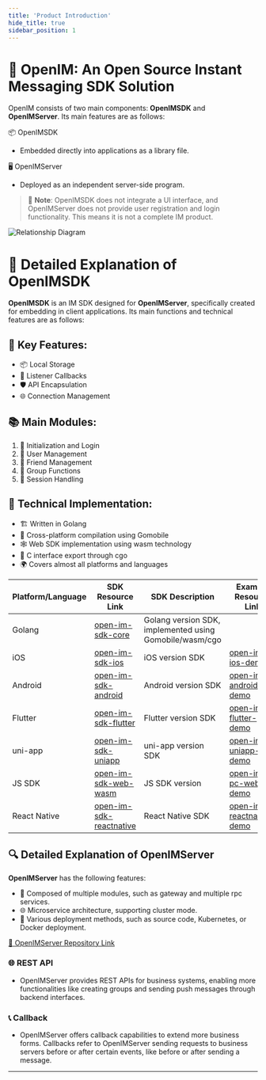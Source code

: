```yaml
---
title: 'Product Introduction'
hide_title: true
sidebar_position: 1
---
```


# 🚀 OpenIM: An Open Source Instant Messaging SDK Solution

OpenIM consists of two main components: **OpenIMSDK** and **OpenIMServer**. Its main features are as follows:

📦 OpenIMSDK
- Embedded directly into applications as a library file.

🖥️ OpenIMServer
- Deployed as an independent server-side program.

> 📢 **Note**: OpenIMSDK does not integrate a UI interface, and OpenIMServer does not provide user registration and login functionality. This means it is not a complete IM product.

![Relationship Diagram](./assets/relation.png)

# 📘 Detailed Explanation of OpenIMSDK

**OpenIMSDK** is an IM SDK designed for **OpenIMServer**, specifically created for embedding in client applications. Its main functions and technical features are as follows:

## 🌟 Key Features:
- 📦 Local Storage
- 🔔 Listener Callbacks
- 🛡️ API Encapsulation
- 🌐 Connection Management

## 📚 Main Modules:
1. 🚀 Initialization and Login
2. 👤 User Management
3. 👫 Friend Management
4. 🤖 Group Functions
5. 💬 Session Handling

## 🔧 Technical Implementation:
- 🏗️ Written in Golang
- 🌉 Cross-platform compilation using Gomobile
- 🕸️ Web SDK implementation using wasm technology
- 🌌 C interface export through cgo
- 🌍 Covers almost all platforms and languages

| Platform/Language | SDK Resource Link | SDK Description | Example Resource Link | Description |
| ----------------- | ----------------- | --------------- | --------------------- | ----------- |
| Golang | [open-im-sdk-core](https://github.com/openimsdk/open-im-sdk-core) | Golang version SDK, implemented using Gomobile/wasm/cgo | | |
| iOS | [open-im-sdk-ios](https://github.com/openimsdk/open-im-sdk-ios) | iOS version SDK | [open-im-ios-demo](https://github.com/openimsdk/open-im-ios-demo) | iOS example |
| Android | [open-im-sdk-android](https://github.com/openimsdk/open-im-sdk-android) | Android version SDK | [open-im-android-demo](https://github.com/openimsdk/open-im-android-demo) | Android example |
| Flutter | [open-im-sdk-flutter](https://github.com/openimsdk/open-im-sdk-flutter) | Flutter version SDK | [open-im-flutter-demo](https://github.com/openimsdk/open-im-flutter-demo) | Flutter example |
| uni-app | [open-im-sdk-uniapp](https://github.com/openimsdk/open-im-sdk-uniapp) | uni-app version SDK | [open-im-uniapp-demo](https://github.com/openimsdk/open-im-uniapp-demo) | uni-app example |
| JS SDK | [open-im-sdk-web-wasm](https://github.com/openimsdk/open-im-sdk-web-wasm) | JS SDK version | [open-im-pc-web-demo](https://github.com/openimsdk/open-im-pc-web-demo) | PC web example |
| React Native | [open-im-sdk-reactnative](https://github.com/openimsdk/open-im-sdk-reactnative) | React Native SDK | [open-im-reactnative-demo](https://github.com/openimsdk/openim-reactnative-demo) | React Native example |

## 🔍 Detailed Explanation of OpenIMServer

**OpenIMServer** has the following features:

- 🧩 Composed of multiple modules, such as gateway and multiple rpc services.
- 🌐 Microservice architecture, supporting cluster mode.
- 🚀 Various deployment methods, such as source code, Kubernetes, or Docker deployment.

[🔗 OpenIMServer Repository Link](https://github.com/openimsdk/open-im-server)

### 🌐 REST API

- OpenIMServer provides REST APIs for business systems, enabling more functionalities like creating groups and sending push messages through backend interfaces.

### 📞 Callback

- OpenIMServer offers callback capabilities to extend more business forms. Callbacks refer to OpenIMServer sending requests to business servers before or after certain events, like before or after sending a message.

---

